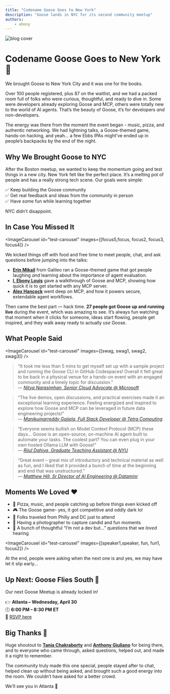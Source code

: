 ```yaml
---
title: "Codename Goose Goes to New York"
description: "Goose lands in NYC for its second community meetup"
authors: 
    - ebony
---
```




![blog cover](cover.png)

# Codename Goose Goes to New York 🗽

We brought Goose to New York City and it was one for the books.

Over 100 people registered, plus 87 on the waitlist, and we had a packed room full of folks who were curious, thoughtful, and ready to dive in. Some were developers already exploring Goose and MCP, others were totally new to the world of AI agents. That’s the beauty of Goose, it’s for developers *and* non-developers.

The energy was there from the moment the event began - music, pizza, and authentic networking. We had lightning talks, a Goose-themed game, hands-on hacking, and yeah… a few Ebbs IPAs might’ve ended up in people’s backpacks by the end of the night.

<!--truncate-->

## Why We Brought Goose to NYC

After the Boston meetup, we wanted to keep the momentum going and test things in a new city. New York felt like the perfect place. It’s a melting pot of people and has a really strong tech scene. Our goals were simple:

✅ Keep building the Goose community  
✅ Get real feedback and ideas from the community in person  
✅ Have some fun while learning together

NYC didn’t disappoint.

## In Case You Missed It

<ImageCarousel id="test-carousel" images={[focus5,focus, focus2, focus3, focus4]} />

We kicked things off with food and free time to meet people, chat, and ask questions before jumping into the talks:

- **[Erin Mikail](https://www.linkedin.com/in/erinmikail/)** from Galileo ran a Goose-themed game that got people laughing *and* learning about the importance of agent evaluation.  
- **[I, Ebony Louis](https://www.linkedin.com/in/ebonylouis/)** gave a walkthrough of Goose and MCP, showing how quick it is to get started with any MCP server.  
- **[Alex Hancock](https://www.linkedin.com/in/alexjhancock/)** went deep on MCP, and how it powers secure, extendable agent workflows.

Then came the best part — hack time. **27 people got Goose up and running live** during the event, which was amazing to see. It’s always fun watching that moment when it clicks for someone, ideas start flowing, people get inspired, and they walk away ready to actually *use* Goose. 

## What People Said

<ImageCarousel id="test-carousel" images={[swag, swag1, swag2, swag3]} />


> “It took me less than 5 mins to get myself set up with a sample project and running the Goose CLI in GitHub Codespaces! Overall it felt great to be back in a physical venue for a hands-on event with an engaged community and a timely topic for discussion.”  
> — *[Nitya Narasimhan, Senior Cloud Advocate @ Microsoft](https://www.linkedin.com/in/nityan/)*

> “The live demos, open discussions, and practical exercises made it an exceptional learning experience. Feeling energized and inspired to explore how Goose and MCP can be leveraged in future data engineering projects!”  
> — *[Manikumarreddy Gajjela, Full Stack Developer @ Tetra Computing](https://www.linkedin.com/in/manireddy12/)*

> “Everyone seems bullish on Model Context Protocol (MCP) these days… Goose is an open-source, on-machine AI agent built to automate your tasks. The coolest part? You can even plug in your own hosted Ollama LLM with Goose!”  
> — *[Rijul Dahiya, Graduate Teaching Assistant @ NYU](https://www.linkedin.com/in/rijuldahiya/)*

> “Great event – great mix of introductory and technical material as well as fun, and I liked that it provided a bunch of time at the beginning and end that was unstructured.”  
> — *[Matthew Hill, Sr Director of AI Engineering @ Dataminr](https://www.linkedin.com/in/matthewhillnewyork/)*

## Moments We Loved ❤️

- 🍕 Pizza, music, and people catching up before things even kicked off  
- 🎮 The Goose game- yes, it got competitive and oddly dark lol
- 🧳 Folks traveled from Philly and DC just to attend  
- 📸 Having a photographer to capture candid and fun moments 
- 🧠 A bunch of thoughtful “I’m not a dev but…” questions that we *loved* hearing  

<ImageCarousel id="test-carousel" images={[speaker1,speaker, fun, fun1, focus2]} />

At the end, people were asking when the next one is and yes, we may have let it slip early…

## Up Next: Goose Flies South 🛫

Our next Goose Meetup is already locked in!

👉 **Atlanta – Wednesday, April 30**  
🕕 **6:00 PM – 8:30 PM ET**  
📍 [RSVP here](https://lu.ma/x9ccqruq)

## Big Thanks 🙌

Huge shoutout to **[Tania Chakraborty](https://www.linkedin.com/in/taniachakraborty/)** and **[Anthony Giuliano](https://www.linkedin.com/in/anthonygiuliano1/)** for being there, and to everyone who came through, asked questions, helped out, and made it a night to remember.

The community truly made this one special, people stayed after to chat, helped clean up without being asked, and brought such a good energy into the room. We couldn’t have asked for a better crowd.

We’ll see you in Atlanta 👀


<head>
  <meta property="og:title" content="Codename Goose Goes to New York" />
  <meta property="og:type" content="article" />
  <meta property="og:url" content="https://block.github.io/goose/blog/2025/04/17/goose-goes-to-NY" />
  <meta property="og:description" content="Goose lands in NYC for its second community meetup" />
  <meta property="og:image" content="https://block.github.io/goose/assets/images/cover-6c131d275bcdb4d8651a140d62e2975f.png" />
  <meta name="twitter:card" content="summary_large_image" />
  <meta property="twitter:domain" content="block.github.io/goose" />
  <meta name="twitter:title" content="Codename Goose Goes to New York" />
  <meta name="twitter:description" content="Goose lands in NYC for its second community meetup" />
  <meta name="twitter:image" content="https://block.github.io/goose/assets/images/cover-6c131d275bcdb4d8651a140d62e2975f.png" />
</head>
